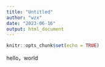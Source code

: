 ```yaml
---
title: "Untitled"
author: "wzx"
date: "2023-06-16"
output: html_document
---
```


```r
knitr::opts_chunk$set(echo = TRUE)
```

hello，world
